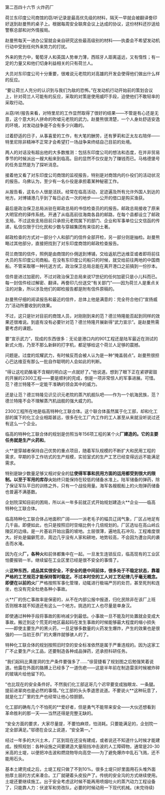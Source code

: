 

第二百四十六节 火炸药厂

荷兰东印度公司商馆的窃/听记录是最高优先级的材料，隔天一早就会被翻译誊印好送到赵曼熊的桌子上。根据每周安全联席会议上达成的协议，这份材料还抄送给警察总部和对外情报局。

赵曼熊每天一进办公室就会亲自研究这些最高级别的材料――执委会不希望发动机行动中受到任何外来势力的打扰。

外来的势力中，葡萄牙人和英国人势单力薄，西班牙人距离遥远，又有惰性；有一定的力量又和他们切身利益相关的只有荷兰人。

大员对东印度公司十分重要，很难说元老院的对高雄的开发会使得他们做出什么样的反应。

“要让荷兰人充分的认识到与我们为敌的恐怖。”在发动机行动开始前的策划会议上，针对荷兰人可能有的反应，采取的对策是使用威吓手段，迫使他们不敢轻率的采取行动。

从窃/听/报告来看，对特里尼的工作显然取得了很好的结果――不管是有心还是无意，这个意大利人拼命的吹嘘元老院的武力。赵曼熊很清楚，一个人身处舒适安逸的环境，对发动战争是不会有多少兴趣的。

过着舒适的日子，从事喜爱的工作，有大笔的酬劳，还有萝莉和正太左右陪伴――特里尼除非精神不正常才会希望打一场战争来终结自己目前的处境。

两人的对话没有超出他的大多数推测：包括东印度公司的想法和态度，在并非贸易季节的时候派出一艘大船来到临高。目的显然不仅仅是为了赚钱而已。马格德堡号的任务显然是为了探听消息。

接着他又看了对东印度公司商馆的监视报告，特别是对商馆内的仆役们的活动状况的报告。乌佛认为，至少有一名仆役是承担着某种秘密工作。

从报告看，这名仆人很是活跃。经常在临高活动，足迹遍及所有允许外国人到达的地方。对博铺港几乎到了每日必去一次的地步――公开的借口是购买渔获。

最后是政治保卫总局派驻在邮政总局的书信检查员的的报告。邮政总局接收了原来大明官府的驿传系统。开通了从临高前往海南各县的邮路，在每个县都设立了邮政支局。不过这些支局目前只承担元老院属下的部门、企业和军事单位公文信函的传递，私信仅限于归化民和少数与穿越集团有来往的土著。

邮政检查的方式对一部分个人和部门的信件全部开检，另一部分则是抽检。赵曼熊略过其他部分，直接把找到了对东印度商馆的邮政检查报告。

荷兰商馆的信件，照例是由商馆的仆佣送到博铺，交给返航巴达维亚或者即将前往大员的东印度公司商船。在没有东印度公司船只的时候，就交给前往两地的中国商船。不管采取哪一种托送方式，政治保卫总局总能在离开港口之前搞到一份抄本。

信件是进过加密的，不过对政治保卫总局来说17世纪的任何加密只是小儿科而已。每一封信件经过解密、翻译。再誊印几份送交“有关部门”――因为荷兰人是重点关注的对象，所以涉及他们的邮检报告都是附有信件原稿的。

赵曼熊仔细的阅读报告和最近的信件，总体上他是满意的：完全符合他们“宣扬威力”活动所要收到的效果。

不过，这只是针对目前的商馆人员，对刚刚到来的范？德兰特隆能否起到同样的效果还很难说。到底有没有必要针对范？德兰特隆开展新得“武力宣示”。是赵曼熊需要考虑的课题。

要“宣示武力”，现成的东西很多：无论是港口内的901工程还是陆军最近在测试的新式火炮，乃至不那么新鲜的打字机，都足够给这个荷兰人足够的震撼。

问题是。过度的炫耀武力，有时候反而会被人认为是一种“掩盖弱点”。赵曼熊很担心巴达维亚有那么一批自作聪明的人会如此的判断。

“得让这吃奶酪毫不含糊的明白这一点就好了。”他说道。想到了眼下正在紧锣密鼓的开展的2300工程――要是顺利的完成，倒是一项非常惊人的军事进展。可惜。范？德兰特隆不一定能干准确的领会其中的威力。

还是让范？德兰特隆见识见识元老院的蒸汽机舰队吧――作为一个航海民族，范？德兰特隆不会不理解蒸汽机战舰的强大威力的。

2300工程所在地是临高特种化工联合体。这个联合体虽然属于化工部，却和化工部的属下的化工企业相距甚远，很多在化工厂内工作的工人甚至从来就没听说过还有这么一个企业。

临高的特种化工联合体的规划是仿照当年156项工程的某个火**厂建造的。它的主要任务就是生产火药和**。

火**是穿越者保持自己优势的重点项目，随着军队规模的不断扩大和民用工程的需求，早期的手工作坊式的生产规模，实验室式的生产工艺已经变得远远不能满足需求。

特别是缺少数量足够又相对安全的猛**使得军事和民用方面的运用都受到很大的限制。以至于军用的库存火**始终只能保持在较低的储备水准上。陆军储备的弹药，除了保证军队平日的训练之外，只有一个战役用量。海军各艘舰船上的火炮弹药储备也普遍不满基数。

企划院深知目前的困局，所以从一年多前就正式开始规划建造火**企业――临高特种化工联合体。

临高特种化工联合体占地面积广阔――一派老毛子的幅员辽阔气象，厂区占地足有几千亩。即便如此，也只是按照旧时空缩比例十几倍规划的。厂区选址在高山岭丘陵区的边缘。是一片基岩开始出露的坡地。土层很薄，遍地乱石冲沟，工程难度很大。好处是偏僻荒凉，周边几乎没有人家和耕地，地势较高，不会因为遭台风的袭击而水淹。

因为在火**厂，各种火**和前体都集中在一起。一旦发生连锁反应，临高现有的工业区怕要报销一半。继续留在工业区里已经是很不安全的事情了。

火**这种东西，成品其实很安全，不安全的是中间前体，很多处于不稳定状态，靠着严格的工艺规范才能保持暂时稳定。不过本时空的工人对工艺纪律几乎毫无概念。即便在以前的火**厂严格按照军事化管理，动辄进行极端严厉的处罚，甚至死刑和连坐，也没有完全杜绝各种小事故。

火**厂的伤亡事故率是保密的，从不在内部公报中报道，归化民除非在该厂上班否则根本就不知道还有这么一个地方。挑选的工人也尽量是单身汉。

即使通过种种手段将事故的影响减少到最低。小事故一旦不能及时处置就会变成大事故。搬迁到这个荒芜的地区最起码在发生事故的时候能够最大程度的缩小损失――即使主要生产的黑火药，一旦足够多数量的火药发生爆炸，产生的效果也是很强的――当初王恭厂的大爆炸就够骇人的了。

特种化工联合体的规划按照旧时空的安全标准依然是属于严重违规的。因为这家工厂不止要生产火工品，还要制造各种成品弹药，还承担科研任务。

“我们起码比黄崖洞的生产条件要强多了……”徐营捷看了规划图之后勉强笑着说道。他露在外面的胳膊上已经多了一道伤疤――这是半年前在制造雷汞时候被炸碎的玻璃片给他留下的。

“也比现在的安全条件好。不然我们化工部这哥几个迟早要变成独眼龙、一条腿。提前进翠岗也是必然的事情。”化工部的头头季退思说道。不要说火**这种玩意了，就是化工厂里的生产也经常让他心惊胆颤。

化工部的确有几个不怕死的**爱好者，但是勇气不能带来安全――大伙还想看到革命胜利的那一天――当然还得是完整无缺的。

“安全方面的要求，大家尽量提，不要怕麻烦，怕消耗。只要能满足的，企划院一定全部满足。”邬德在会议上说道，“安全第一。”

经过一年多的大兴土木，厂区到现在还没有建成，或者说还不知道什么时候才能建成。按照规划：各种设施之间要建造大量阻挡冲击波的人工障碍物，通常是20-30米高的土堤，以便把冲击波和燃烧物导向高空――为了避免爆炸中乱石飞溅，还不能用石头。

基本土建完成之后，土堤工程只做了不到10%。很多土堤只好里面用石头堆外面拍厚土层的方式来凑合。工厂就硬着头皮投产了。传统的安全沟的方式继续使用。土堤还要继续施工。出于安全考虑这时候不能再用喷烟吐火的蒸汽动力工程设备了，只能靠人力：伏波军和劳改队，必要的时候动用一下现代机械。(未完待续)

